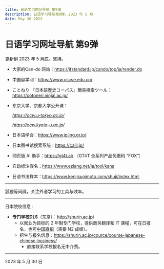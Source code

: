 ```yaml
---
title: 日语学习网址导航 第9弹
description: 日语学习导航第9弹，2023 年 5 月
date: May 30 2023
---
```



# 日语学习网址导航 第9弹

更新到 2023 年 5 月底。坚持。

* 大家的Can-do 网站：https://jfstandard.jp/cando/top/ja/render.do

* 中国留学网：https://www.cscse.edu.cn/

* ことねり 『日本語歴史コーパス』簡易検索ツール：https://cotoneri.ninjal.ac.jp/

* 东京大学、京都大学公开课：

  *https://ocw.u-tokyo.ac.jp/*

  *https://ocw.kyoto-u.ac.jp/*

* 日本语学会：https://www.jpling.gr.jp/

* 日本图书馆搜索系统：https://calil.jp/

* 网页版 AI 助手：https://gt4t.ai/  （GT4T 全系列产品优惠码 “FOX”）

* 自动标注假名：https://www.ezlang.net/ja/tool/kana

* 日语书法样本：https://www.kenjisugimoto.com/shuji/index.html

------

狐狸等间隔，关注外语学习的工具与效率。

-----

日本院校信息：

* **专门学校DLS**（东京）：http://shurin.ac.jp/
  * 以就业为目标的 2 年制专门学校，提供商务翻译和 IT 课程，可在日报名，也可<u>中国直招</u>（需要 N2 成绩）。
  * 招生与报名信息：https://shurin.ac.jp/cource/course-japanese-chinese-business/
    * 直接联系学校报名无中介费。

-----

2023 年 5 月 30 日
